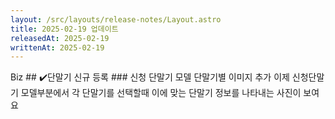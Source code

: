 ```yaml
---
layout: /src/layouts/release-notes/Layout.astro
title: 2025-02-19 업데이트
releasedAt: 2025-02-19
writtenAt: 2025-02-19
---
```






<Frame>
    <Badge style={'web'}>Biz</Badge>
    ## ✔️단말기 신규 등록
    ### 신청 단말기 모델 단말기별 이미지 추가
    이제 신청단말기 모델부분에서 각 단말기를 선택할때 이에 맞는 단말기 정보를 나타내는 사진이 보여요 <br/>
    <br/>
    <Figure src={Image1} caption={"단말기 정보 사진 추가"} width={1000}/>
</Frame>
